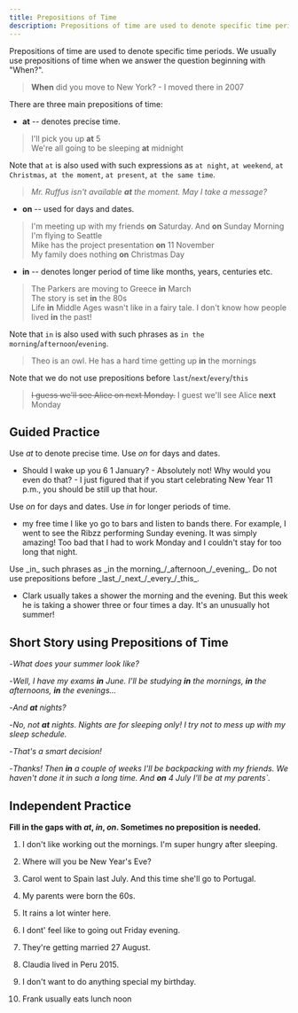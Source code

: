```yaml
---
title: Prepositions of Time
description: Prepositions of time are used to denote specific time periods
---
```


Prepositions of time are used to denote specific time periods. We usually use prepositions of time when we answer the question beginning with "When?".

> **When** did you move to New York? - I moved there in 2007

There are three main prepositions of time:

- **at** -- denotes precise time.

> I'll pick you up **at** 5  
> We're all going to be sleeping **at** midnight

Note that `at` is also used with such expressions as `at night`, `at weekend`, `at Christmas`, `at the moment`, `at present`, `at the same time`.

> _Mr. Ruffus isn't available **at** the moment. May I take a message?_

- **on** -- used for days and dates.

> I'm meeting up with my friends **on** Saturday. And **on** Sunday Morning I'm flying to Seattle  
> Mike has the project presentation **on** 11 November  
> My family does nothing **on** Christmas Day

- **in** -- denotes longer period of time like months, years, centuries etc.

> The Parkers are moving to Greece **in** March  
> The story is set **in** the 80s  
> Life **in** Middle Ages wasn't like in a fairy tale. I don't know how people lived **in** the past!

Note that `in` is also used with such phrases as `in the morning`/`afternoon`/`evening`.

> Theo is an owl. He has a hard time getting up **in** the mornings

Note that we do not use prepositions before `last`/`next`/`every`/`this`

> ~~I guess we'll see Alice on next Monday.~~ I guest we'll see Alice **next** Monday

## Guided Practice

<Callout mt={8}>Use _at_ to denote precise time. Use _on_ for days and dates.</Callout>

- Should I wake up you <Blank /> 6 <Blank /> 1 January? - Absolutely not! Why would you even do that? - I just figured that if you start celebrating New Year <Blank /> 11 p.m., you should be still up <Blank /> that hour. <Tooltip content="at, on, at, at" />

<Callout>Use _on_ for days and dates. Use _in_ for longer periods of time.</Callout>

- <Blank /> my free time I like yo go to bars and listen to bands there. For example, I
  went to see the Ribzz performing <Blank /> Sunday evening. It was simply amazing! Too
  bad that I had to work <Blank /> Monday and I couldn't stay for too long that night.
  <Tooltip content="In, on, on" />

<Callout>
  Use _in_ such phrases as _in the morning_/_afternoon_/_evening_. Do not use prepositions
  before _last_/_next_/_every_/_this_.
</Callout>

- Clark usually takes a shower <Blank /> the morning and <Blank /> the evening. But <Blank /> this week he is taking a shower three or four times a day. It's an unusually hot summer! <Tooltip content="in, in, (-)" />

## Short Story using Prepositions of Time

-_What does your summer look like?_

-_Well, I have my exams **in** June. I'll be studying **in** the mornings, **in** the afternoons, **in** the evenings..._

-_And **at** nights?_

-_No, not **at** nights. Nights are for sleeping only! I try not to mess up with my sleep schedule._

-_That's a smart decision!_

-_Thanks! Then **in** a couple of weeks I'll be backpacking with my friends. We haven't done it in such a long time. And **on** 4 July I'll be at my parents`._

## Independent Practice

**Fill in the gaps with _at_, _in_, _on_. Sometimes no preposition is needed.**

1. I don't like working out <Blank /> the mornings. I'm super hungry after sleeping. <Tooltip content="in" />

2. Where will you be <Blank /> New Year's Eve? <Tooltip content="on" />

3. Carol went to Spain <Blank /> last July. And <Blank /> this time she'll go to Portugal. <Tooltip content="(-), (-)" />

4. My parents were born <Blank /> the 60s. <Tooltip content="in" />

5. It rains a lot <Blank /> winter here. <Tooltip content="in" />

6. I dont' feel like to going out <Blank /> Friday evening. <Tooltip content="on" />

7. They're getting married <Blank /> 27 August. <Tooltip content="on" />

8. Claudia lived in Peru <Blank /> 2015. <Tooltip content="in" />

9. I don't want to do anything special <Blank /> my birthday. <Tooltip content="on" />

10. Frank usually eats lunch <Blank /> noon <Tooltip content="at" />
